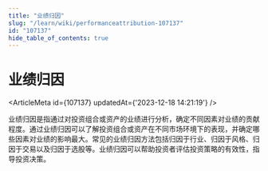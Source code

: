 ```yaml
---
title: "业绩归因"
slug: "/learn/wiki/performanceattribution-107137"
id: "107137"
hide_table_of_contents: true
---
```



# 业绩归因

<ArticleMeta id={107137} updatedAt={'2023-12-18 14:21:19'} />
<div className='border-solid border-b border-t-0 my-4 border-[var(--ifm-color-gray-300)]' />

业绩归因是指通过对投资组合或资产的业绩进行分析，确定不同因素对业绩的贡献程度。通过业绩归因可以了解投资组合或资产在不同市场环境下的表现，并确定哪些因素对业绩的影响最大。常见的业绩归因方法包括归因于行业、归因于风格、归因于交易以及归因于选股等。业绩归因可以帮助投资者评估投资策略的有效性，指导投资决策。
